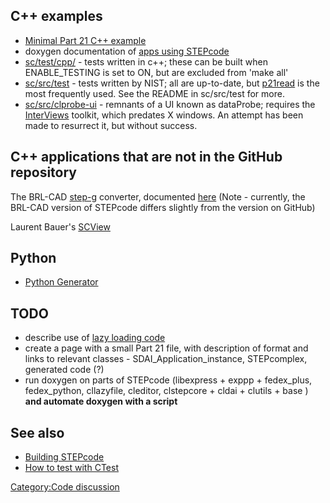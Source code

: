 [[Category:Code discussion]]
== C++ examples ==
* [[Minimal Part 21 C++ example]]
* doxygen documentation of [http://stepcode.org/stepcode-use-doxygen/ apps using STEPcode]
* [http://github.com/stepcode/stepcode/tree/master/test/cpp/ sc/test/cpp/] - tests written in c++; these can be built when ENABLE_TESTING is set to ON, but are excluded from 'make all'
* [http://github.com/stepcode/stepcode/tree/master/src/test sc/src/test] - tests written by NIST; all are up-to-date, but [https://github.com/stepcode/stepcode/blob/master/src/test/p21read/p21read.cc#L138 p21read] is the most frequently used. See the README in sc/src/test for more.
* [http://github.com/stepcode/stepcode/tree/master/src/clprobe-ui sc/src/clprobe-ui] - remnants of a UI known as dataProbe; requires the [http://www.ivtools.org/ivtools/interviews.html InterViews] toolkit, which predates X windows. An attempt has been made to resurrect it, but without success.

== C++ applications that are not in the GitHub repository ==
The BRL-CAD [http://brlcad.svn.sourceforge.net/viewvc/brlcad/brlcad/trunk/src/conv/step/ step-g] converter, documented [http://stepcode.org/stepcode-use-doxygen/step-g_8cpp.html here] (Note - currently, the BRL-CAD version of STEPcode differs slightly from the version on GitHub)

Laurent Bauer's [https://github.com/LaurentBauer/SCView/wiki SCView]

== Python ==
* [http://github.com/stepcode/stepcode/wiki/python-generator Python Generator]

== TODO ==
* describe use of [http://github.com/stepcode/stepcode/blob/master/src/cllazyfile/lazyInstMgr.h lazy loading code]
* create a page with a small Part 21 file, with description of format and links to relevant classes - SDAI_Application_instance, STEPcomplex, generated code (?)
* run doxygen on parts of STEPcode (libexpress + exppp + fedex_plus, fedex_python, cllazyfile, cleditor, clstepcore + cldai + clutils + base ) '''and automate doxygen with a script'''

== See also ==
* [[Building STEPcode]]
* [[How to test with CTest]]